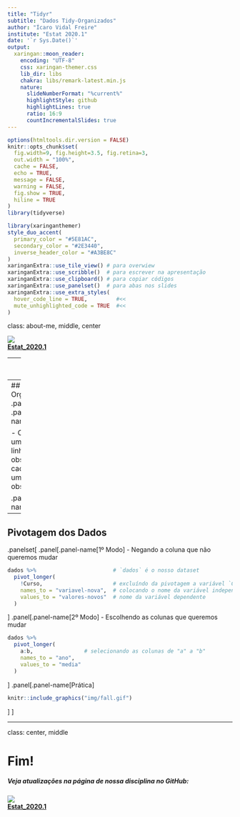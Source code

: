 ```yaml
---
title: "Tidyr"
subtitle: "Dados Tidy-Organizados"  
author: "Ícaro Vidal Freire"
institute: "Estat 2020.1"  
date: '`r Sys.Date()`'
output:
  xaringan::moon_reader:
    encoding: "UTF-8"
    css: xaringan-themer.css
    lib_dir: libs
    chakra: libs/remark-latest.min.js
    nature:
      slideNumberFormat: "%current%"
      highlightStyle: github
      highlightLines: true
      ratio: 16:9
      countIncrementalSlides: true
---
```


```r
options(htmltools.dir.version = FALSE)
knitr::opts_chunk$set(
  fig.width=9, fig.height=3.5, fig.retina=3,
  out.width = "100%",
  cache = FALSE,
  echo = TRUE,
  message = FALSE, 
  warning = FALSE,
  fig.show = TRUE,
  hiline = TRUE
)
library(tidyverse)
```

```r
library(xaringanthemer)
style_duo_accent(
  primary_color = "#5E81AC",
  secondary_color = "#2E3440",
  inverse_header_color = "#A3BE8C"
)
xaringanExtra::use_tile_view() # para overwiew
xaringanExtra::use_scribble()  # para escrever na apresentação
xaringanExtra::use_clipboard() # para copiar códigos
xaringanExtra::use_panelset()  # para abas nos slides
xaringanExtra::use_extra_styles(
  hover_code_line = TRUE,         #<<
  mute_unhighlighted_code = TRUE  #<<
)
```

class: about-me, middle, center

[![](img/github_huge.png)](https://github.com/icaro-freire/estat_2020.1) </br>
[**Estat_2020.1**](https://github.com/icaro-freire/estat_2020.1)

---
class: inverse center middle

```r
knitr::include_graphics("img/tidyr.png")
```
---
## O que são Dados Organizados?
.panelset[
.panel[.panel-name[Organizados?]
```r
dt <- read_csv("https://raw.githubusercontent.com/icaro-freire/dados_csv/main/dados/csv/notas_disciplina.csv")
knitr::kable(head(dt, 10))
```
]
.panel[.panel-name[Natureza dos Dados]
```r
knitr::include_graphics("img/real.png")
```
]
.panel[.panel-name[Dados Tidy]
```r
knitr::include_graphics("img/tidy_explicacao.png")
```

- Cada coluna é uma variável;
- Cada linha é uma observação;
- Em cada célula está uma única observação.
]

.panel[.panel-name[Organizados!]
```r
dt_tidy <- tidyr::pivot_longer(dt, !Curso, names_to = "ano", values_to = "notas")
knitr::kable(head(dt_tidy, 10))
```
]
<!-- x -->
]
---

## Pivotagem dos Dados
.panelset[
.panel[.panel-name[1º Modo]
- Negando a coluna que não queremos mudar

```r
dados %>%                        # `dados` é o nosso dataset
  pivot_longer(
    !Curso,                      # excluíndo da pivotagem a variável `Curso`
    names_to = "variavel-nova",  # colocando o nome da variável independente
    values_to = "valores-novos"  # nome da variável dependente
  )
```

]
.panel[.panel-name[2º Modo]
- Escolhendo as colunas que queremos mudar

```r
dados %>%                
  pivot_longer(
    a:b,                # selecionando as colunas de "a" a "b"
    names_to = "ano",    
    values_to = "media" 
  )
```

]
.panel[.panel-name[Prática]
```r
knitr::include_graphics("img/fall.gif")
```

]
]

---
class: center, middle

# Fim!

##### Veja atualizações na página de nossa disciplina no GitHub:

[![](img/github_small.png)](https://github.com/icaro-freire/estat_2020.1) </br>
[**Estat_2020.1**](https://github.com/icaro-freire/estat_2020.1)
